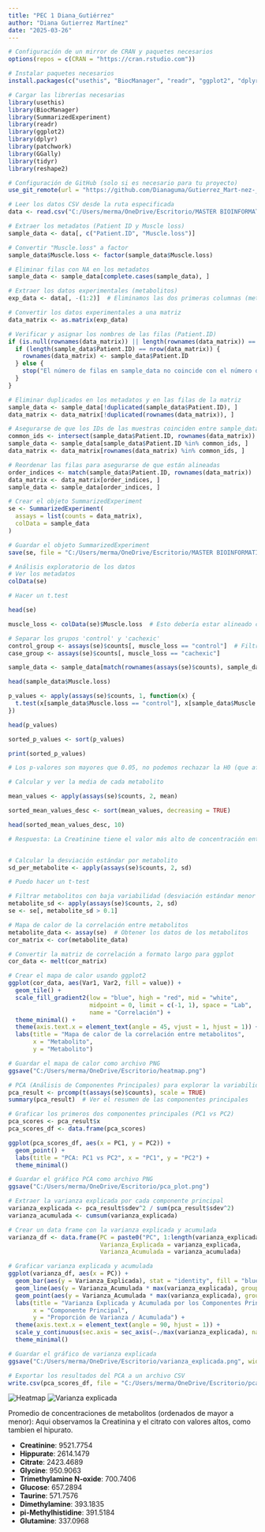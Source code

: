 ---
title: "PEC 1 Diana_Gutiérrez"
author: "Diana Gutierrez Martínez"
date: "2025-03-26"
---


```{r}

# Configuración de un mirror de CRAN y paquetes necesarios
options(repos = c(CRAN = "https://cran.rstudio.com"))

# Instalar paquetes necesarios
install.packages(c("usethis", "BiocManager", "readr", "ggplot2", "dplyr", "patchwork", "GGally", "tidyr", "reshape2"))

# Cargar las librerías necesarias
library(usethis)
library(BiocManager)
library(SummarizedExperiment)
library(readr)
library(ggplot2)
library(dplyr)
library(patchwork)
library(GGally)
library(tidyr)
library(reshape2)

# Configuración de GitHub (solo si es necesario para tu proyecto)
use_git_remote(url = "https://github.com/Dianaguma/Gutierrez_Mart-nez-_Diana_PEC1", overwrite = TRUE)

# Leer los datos CSV desde la ruta especificada
data <- read.csv("C:/Users/merma/OneDrive/Escritorio/MASTER BIOINFORMATICA/analisis de datos omicos/Gutiérrez -Martínez -Diana-PEC1/human_cachexia.csv")

# Extraer los metadatos (Patient ID y Muscle loss)
sample_data <- data[, c("Patient.ID", "Muscle.loss")]

# Convertir "Muscle.loss" a factor
sample_data$Muscle.loss <- factor(sample_data$Muscle.loss)

# Eliminar filas con NA en los metadatos
sample_data <- sample_data[complete.cases(sample_data), ]

# Extraer los datos experimentales (metabolitos)
exp_data <- data[, -(1:2)]  # Eliminamos las dos primeras columnas (metadatos)

# Convertir los datos experimentales a una matriz
data_matrix <- as.matrix(exp_data)

# Verificar y asignar los nombres de las filas (Patient.ID)
if (is.null(rownames(data_matrix)) || length(rownames(data_matrix)) == 0) {
  if (length(sample_data$Patient.ID) == nrow(data_matrix)) {
    rownames(data_matrix) <- sample_data$Patient.ID
  } else {
    stop("El número de filas en sample_data no coincide con el número de filas en data_matrix.")
  }
}

# Eliminar duplicados en los metadatos y en las filas de la matriz
sample_data <- sample_data[!duplicated(sample_data$Patient.ID), ]
data_matrix <- data_matrix[!duplicated(rownames(data_matrix)), ]

# Asegurarse de que los IDs de las muestras coinciden entre sample_data y data_matrix
common_ids <- intersect(sample_data$Patient.ID, rownames(data_matrix))
sample_data <- sample_data[sample_data$Patient.ID %in% common_ids, ]
data_matrix <- data_matrix[rownames(data_matrix) %in% common_ids, ]

# Reordenar las filas para asegurarse de que están alineadas
order_indices <- match(sample_data$Patient.ID, rownames(data_matrix))
data_matrix <- data_matrix[order_indices, ]
sample_data <- sample_data[order_indices, ]

# Crear el objeto SummarizedExperiment
se <- SummarizedExperiment(
  assays = list(counts = data_matrix),
  colData = sample_data
)

# Guardar el objeto SummarizedExperiment
save(se, file = "C:/Users/merma/OneDrive/Escritorio/MASTER BIOINFORMATICA/analisis de datos omicos/Gutiérrez -Martínez -Diana-PEC1/SummarizedExperiment_Diana_Gutiérrez.rda")

# Análisis exploratorio de los datos
# Ver los metadatos
colData(se)

# Hacer un t.test

head(se)

muscle_loss <- colData(se)$Muscle.loss  # Esto debería estar alineado con las columnas de la matriz

# Separar los grupos 'control' y 'cachexic'
control_group <- assays(se)$counts[, muscle_loss == "control"]  # Filtro por columnas
case_group <- assays(se)$counts[, muscle_loss == "cachexic"]

sample_data <- sample_data[match(rownames(assays(se)$counts), sample_data$Patient.ID), ]

head(sample_data$Muscle.loss)

p_values <- apply(assays(se)$counts, 1, function(x) {
  t.test(x[sample_data$Muscle.loss == "control"], x[sample_data$Muscle.loss == "cachexic"])$p.value
})

head(p_values)

sorted_p_values <- sort(p_values)

print(sorted_p_values)

# Los p-valores son mayores que 0.05, no podemos rechazar la H0 (que afirma  que no hay diferencias entre los grupos). Por tanto, no encontramos evidencia suficiente para decir que los metabolitos analizados difieren significativamente entre los grupos de pacientes cachexicos y controles.

# Calcular y ver la media de cada metabolito

mean_values <- apply(assays(se)$counts, 2, mean)

sorted_mean_values_desc <- sort(mean_values, decreasing = TRUE)

head(sorted_mean_values_desc, 10)

# Respuesta: La Creatinine tiene el valor más alto de concentración entre los metabolitos estudiados, con 9521.7754, seguido por Hippurate (2614.1479) y Citrate (2423.4689). Esto sugiere que la creatinina podría ser uno de los metabolitos más presentes en las muestras que estás analizando.


# Calcular la desviación estándar por metabolito
sd_per_metabolite <- apply(assays(se)$counts, 2, sd)

# Puedo hacer un t-test

# Filtrar metabolitos con baja variabilidad (desviación estándar menor que 0.1)
metabolite_sd <- apply(assays(se)$counts, 2, sd)
se <- se[, metabolite_sd > 0.1]

# Mapa de calor de la correlación entre metabolitos
metabolite_data <- assay(se)  # Obtener los datos de los metabolitos
cor_matrix <- cor(metabolite_data)

# Convertir la matriz de correlación a formato largo para ggplot
cor_data <- melt(cor_matrix)

# Crear el mapa de calor usando ggplot2
ggplot(cor_data, aes(Var1, Var2, fill = value)) +
  geom_tile() +
  scale_fill_gradient2(low = "blue", high = "red", mid = "white", 
                       midpoint = 0, limit = c(-1, 1), space = "Lab", 
                       name = "Correlación") +
  theme_minimal() +
  theme(axis.text.x = element_text(angle = 45, vjust = 1, hjust = 1)) +
  labs(title = "Mapa de calor de la correlación entre metabolitos",
       x = "Metabolito", 
       y = "Metabolito")

# Guardar el mapa de calor como archivo PNG
ggsave("C:/Users/merma/OneDrive/Escritorio/heatmap.png")

# PCA (Análisis de Componentes Principales) para explorar la variabilidad de los datos
pca_result <- prcomp(t(assays(se)$counts), scale = TRUE)
summary(pca_result)  # Ver el resumen de las componentes principales

# Graficar los primeros dos componentes principales (PC1 vs PC2)
pca_scores <- pca_result$x
pca_scores_df <- data.frame(pca_scores)

ggplot(pca_scores_df, aes(x = PC1, y = PC2)) +
  geom_point() +
  labs(title = "PCA: PC1 vs PC2", x = "PC1", y = "PC2") +
  theme_minimal()

# Guardar el gráfico PCA como archivo PNG
ggsave("C:/Users/merma/OneDrive/Escritorio/pca_plot.png")

# Extraer la varianza explicada por cada componente principal
varianza_explicada <- pca_result$sdev^2 / sum(pca_result$sdev^2)
varianza_acumulada <- cumsum(varianza_explicada)

# Crear un data frame con la varianza explicada y acumulada
varianza_df <- data.frame(PC = paste0("PC", 1:length(varianza_explicada)),
                          Varianza_Explicada = varianza_explicada,
                          Varianza_Acumulada = varianza_acumulada)

# Graficar varianza explicada y acumulada
ggplot(varianza_df, aes(x = PC)) +
  geom_bar(aes(y = Varianza_Explicada), stat = "identity", fill = "blue", alpha = 0.6) +
  geom_line(aes(y = Varianza_Acumulada * max(varianza_explicada), group = 1), color = "red", linewidth = 1) + 
  geom_point(aes(y = Varianza_Acumulada * max(varianza_explicada), group = 1), color = "red") + 
  labs(title = "Varianza Explicada y Acumulada por los Componentes Principales",
       x = "Componente Principal",
       y = "Proporción de Varianza / Acumulada") +
  theme(axis.text.x = element_text(angle = 90, hjust = 1)) +
  scale_y_continuous(sec.axis = sec_axis(~./max(varianza_explicada), name = "Proporción Acumulada")) +
  theme_minimal()

# Guardar el gráfico de varianza explicada
ggsave("C:/Users/merma/OneDrive/Escritorio/varianza_explicada.png", width = 10, height = 6, dpi = 300)

# Exportar los resultados del PCA a un archivo CSV
write.csv(pca_scores_df, file = "C:/Users/merma/OneDrive/Escritorio/pca_scores.csv")

```
![Heatmap](C:/Users/merma/OneDrive/Escritorio/heatmap.png)
![Varianza explicada](C:/Users/merma/OneDrive/Escritorio/varianza_explicada.png)

Promedio de concentraciones de metabolitos (ordenados de mayor a menor): Aqui observamos la Creatinina y el citrato con valores altos, como tambien el hipurato. 

- **Creatinine**: 9521.7754
- **Hippurate**: 2614.1479
- **Citrate**: 2423.4689
- **Glycine**: 950.9063
- **Trimethylamine N-oxide**: 700.7406
- **Glucose**: 657.2894
- **Taurine**: 571.7576
- **Dimethylamine**: 393.1835
- **pi-Methylhistidine**: 391.5184
- **Glutamine**: 337.0968


